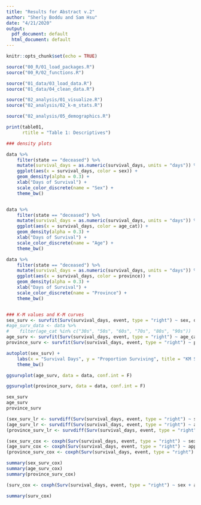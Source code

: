 ```yaml
---
title: "Results for Abstract v.2"
author: "Sherly Boddu and Sam Hsu"
date: "4/21/2020"
output:
  pdf_document: default
  html_document: default
---
```


```r
knitr::opts_chunk$set(echo = TRUE)
```

```r
source("00_R/01_load_packages.R")
source("00_R/02_functions.R")
```

```r
source("01_data/03_load_data.R")
source("01_data/04_clean_data.R")
```

```r
source("02_analysis/01_visualize.R")
source("02_analysis/02_k-m_stats.R")
```

```r
source("02_analysis/05_demographics.R")

print(table01,
      rtitle = "Table 1: Descriptives")
```


```r
### density plots

data %>% 
    filter(state == "deceased") %>% 
    mutate(survival_days = as.numeric(survival_days, units = "days")) %>% 
    ggplot(aes(x = survival_days, color = sex)) +
    geom_density(alpha = 0.3) +
    xlab("Days of Survival") +
    scale_color_discrete(name = "Sex") +
    theme_bw()


data %>% 
    filter(state == "deceased") %>% 
    mutate(survival_days = as.numeric(survival_days, units = "days")) %>% 
    ggplot(aes(x = survival_days, color = age_cat)) +
    geom_density(alpha = 0.3) +
    xlab("Days of Survival") +
    scale_color_discrete(name = "Age") +
    theme_bw()

data %>% 
    filter(state == "deceased") %>% 
    mutate(survival_days = as.numeric(survival_days, units = "days")) %>% 
    ggplot(aes(x = survival_days, color = province)) +
    geom_density(alpha = 0.3) +
    xlab("Days of Survival") +
    scale_color_discrete(name = "Province") +
    theme_bw()


### K-M values and K-M curves
sex_surv <- survfit(Surv(survival_days, event, type = "right") ~ sex, data)
#age_surv_data <- data %>%
#    filter(age_cat %in% c("30s", "50s", "60s", "70s", "80s", "90s")) 
age_surv <- survfit(Surv(survival_days, event, type = "right") ~ age_cat, data)
province_surv <- survfit(Surv(survival_days, event, type = "right") ~ province, data)

autoplot(sex_surv) +
    labs(x = "Survival Days", y = "Proportion Surviving", title = "KM Survival Plots by Sex") +
    theme_bw()

ggsurvplot(age_surv, data = data, conf.int = F)

ggsurvplot(province_surv, data = data, conf.int = F)

```

```r
sex_surv
age_surv
province_surv

(sex_surv_lr <- survdiff(Surv(survival_days, event, type = "right") ~ sex, data))
(age_surv_lr <- survdiff(Surv(survival_days, event, type = "right") ~ age_cat, data))
(province_surv_lr <- survdiff(Surv(survival_days, event, type = "right") ~ province, data))
```

```r
(sex_surv_cox <- coxph(Surv(survival_days, event, type = "right") ~ sex, data))
(age_surv_cox <- coxph(Surv(survival_days, event, type = "right") ~ approx_age, data))
(province_surv_cox <- coxph(Surv(survival_days, event, type = "right") ~ province, data))

summary(sex_surv_cox)
summary(age_surv_cox)
summary(province_surv_cox)
```

```r
(surv_cox <- coxph(Surv(survival_days, event, type = "right") ~ sex + approx_age + province, data))

summary(surv_cox)
```

